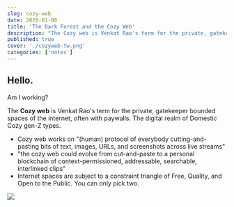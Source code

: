 ```yaml
---
slug: cozy-web
date: 2020-01-06
title: 'The Dark Forest and the Cozy Web'
description: "The Cozy web is Venkat Rao's term for the private, gatekeeper bounded spaces of the internet, often with paywalls. The digital realm of Domestic Cozy gen-Z types."
published: true
cover: './cozyweb-tw.png'
categories: ['notes']
---
```


<NoteSidebar>

## Hello.

Am I working?

</NoteSidebar>

The **Cozy web** is Venkat Rao's term for the private, gatekeeper bounded spaces of the internet, often with paywalls. The digital realm of Domestic Cozy gen-Z types.

- Cozy web works on "(human) protocol of everybody cutting-and-pasting bits of text, images, URLs, and screenshots across live streams"
- "the cozy web could evolve from cut-and-paste to a personal blockchain of context-permissioned, addressable, searchable, interlinked clips"
- Internet spaces are subject to a constraint triangle of Free, Quality, and Open to the Public. You can only pick two.


![](./cozyweb-tw.png)

